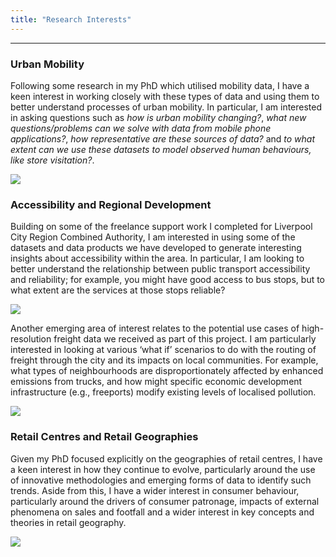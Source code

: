 ```yaml
---
title: "Research Interests"
---
```


------------------------------------------------------------------------

### Urban Mobility

Following some research in my PhD which utilised mobility data, I have a keen interest in working closely with these types of data and using them to better understand processes of urban mobility. In particular, I am interested in asking questions such as *how is urban mobility changing?*, *what new questions/problems can we solve with data from mobile phone applications?*, *how representative are these sources of data?* and *to what extent can we use these datasets to model observed human behaviours, like store visitation?*.

![](mobility.jpg)

### Accessibility and Regional Development

Building on some of the freelance support work I completed for Liverpool City Region Combined Authority, I am interested in using some of the datasets and data products we have developed to generate interesting insights about accessibility within the area. In particular, I am looking to better understand the relationship between public transport accessibility and reliability; for example, you might have good access to bus stops, but to what extent are the services at those stops reliable?

![](bu.jpg)

Another emerging area of interest relates to the potential use cases of high-resolution freight data we received as part of this project. I am particularly interested in looking at various 'what if' scenarios to do with the routing of freight through the city and its impacts on local communities. For example, what types of neighbourhoods are disproportionately affected by enhanced emissions from trucks, and how might specific economic development infrastructure (e.g., freeports) modify existing levels of localised pollution.

![](truck.jpg)

### Retail Centres and Retail Geographies

Given my PhD focused explicitly on the geographies of retail centres, I have a keen interest in how they continue to evolve, particularly around the use of innovative methodologies and emerging forms of data to identify such trends. Aside from this, I have a wider interest in consumer behaviour, particularly around the drivers of consumer patronage, impacts of external phenomena on sales and footfall and a wider interest in key concepts and theories in retail geography.

![](mall.jpg)
